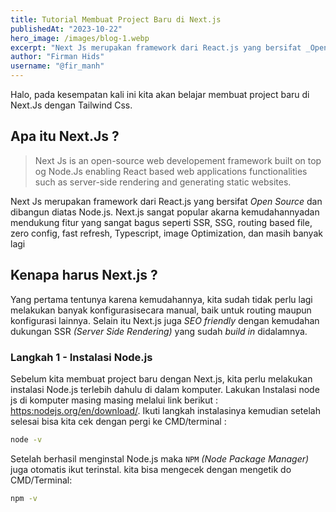 ```yaml
---
title: Tutorial Membuat Project Baru di Next.js
publishedAt: "2023-10-22"
hero_image: /images/blog-1.webp
excerpt: "Next Js merupakan framework dari React.js yang bersifat _Open Source_ dan dibangun diatas Node.js."
author: "Firman Hids"
username: "@fir_manh"
---
```


Halo, pada kesempatan kali ini kita akan belajar membuat project baru di Next.Js dengan Tailwind Css.

## Apa itu Next.Js ?

> Next Js is an open-source web developement framework built on top og Node.Js enabling React based web applications functionalities such as server-side rendering and generating static websites.

Next Js merupakan framework dari React.js yang bersifat _Open Source_ dan dibangun diatas Node.js. Next.js sangat popular akarna kemudahannyadan mendukung fitur yang sangat bagus seperti SSR, SSG, routing based file, zero config, fast refresh, Typescript, image Optimization, dan masih banyak lagi

## Kenapa harus Next.js ?

Yang pertama tentunya karena kemudahannya, kita sudah tidak perlu lagi melakukan banyak konfigurasisecara manual, baik untuk routing maupun konfigurasi lainnya.
Selain itu Next.js juga _SEO friendly_ dengan kemudahan dukungan SSR _(Server Side Rendering)_ yang sudah _build in_ didalamnya.

### Langkah 1 - Instalasi Node.js

Sebelum kita membuat project baru dengan Next.js, kita perlu melakukan instalasi Node.js terlebih dahulu di dalam komputer.
Lakukan Instalasi node js di komputer masing masing melalui link berikut : [https:nodejs.org/en/download/](https:nodejs.org/en/download/). Ikuti langkah instalasinya kemudian setelah selesai bisa kita cek dengan pergi ke CMD/terminal :

```sh
node -v
```

Setelah berhasil menginstal Node.js maka `NPM` _(Node Package Manager)_ juga otomatis ikut terinstal. kita bisa mengecek dengan mengetik do CMD/Terminal:

```sh
npm -v
```
